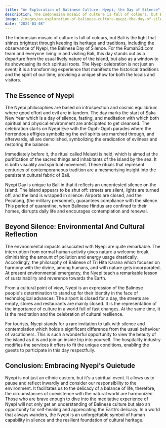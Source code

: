 ```yaml
---
title: "An Exploration of Balinese Culture: Nyepi, the Day of Silence"
description: The Indonesian mosaic of culture is full of colours, but Bali is the light that shines brightest through keeping its heritage and traditions, including the observance of Nyepi, the Balinese Day of Silence. For the Rumah3d.com team and everyone living in and visiting Bali, this day stands out as a departure from the usual lively nature of the island, but also as a window to its showcasing its rich spiritual roots.
image: /images/an-exploration-of-balinese-culture-nyepi-the-day-of-silence.jpg
date: "2024-03-08"
---
```


The Indonesian mosaic of culture is full of colours, but Bali is the light that shines brightest through keeping its heritage and traditions, including the observance of Nyepi, the Balinese Day of Silence. For the Rumah3d.com team and everyone living in and visiting Bali, this day stands out as a departure from the usual lively nature of the island, but also as a window to its showcasing its rich spiritual roots. The Nyepi celebration is not just an event; it is a transforming experience that manifests the historical traditions and the spirit of our time, providing a unique show for both the locals and visitors.


## The Essence of Nyepi

The Nyepi philosophies are based on introspection and cosmic equilibrium where good effort and evil are in tandem. The day marks the start of Saka New Year which is a day of silence, fasting, and meditation with which both spiritual and physical environment are anticipated to get cleansed. The celebration starts on Nyepi Eve with the Ogoh-Ogoh parades where the horrendous effigies symbolizing the evil spirits are marched through, and afterwards, all are demolished, symbolizing the eradication of evilness and restoring the balance.

Immediately before it, the ritual called Melasti is held, which is aimed at the purification of the sacred things and inhabitants of the island by the sea. It is both visuality and spiritual movement. These rituals that represent centuries of contemporaneous tradition are a mesmerising insight into the persistent cultural fabric of Bali.

Nyepi Day is unique to Bali in that it reflects an uncontested silence on the island. The island appears to be shut off: streets are silent, lights are turned off, and the land is wrapped in silence. Airports are closed, and the Pecalang, (the military personnel), guarantees compliance with the silence. This period of quarantine, when Balinese Hindus are confined to their homes, disrupts daily life and encourages contemplation and renewal.


## Beyond Silence: Environmental And Cultural Reflection

The environmental impacts associated with Nyepi are quite remarkable. The interruption from normal human activity gives nature a welcome break, diminishing the amount of pollution and energy usage drastically. Accordingly, the philosophy of Balinese of Tri Hita Karana which focuses on harmony with the divine, among humans, and with nature gets incorporated. At present environmental emergency, the Nyepi teach a remarkable lesson of sustainability and reverence towards the Earth.

From a cultural point of view, Nyepi is an expression of the Balinese people's determination to stand up for their identity in the face of technological advances: The airport is closed for a day, the streets are empty, stores and restaurants are mainly closed. It is the representation of the importance of culture in a world full of fast changes. At the same time, it is the meditation and the celebration of cultural resilience.

For tourists, Nyepi stands for a rare invitation to talk with silence and contemplation which holds a significant difference from the usual behaviour of vacationers. This is such a wonderful opportunity to view the beauty of the island as it is and join an inside trip into yourself. The hospitality industry modifies the services it offers to fit the unique conditions, enabling the guests to participate in this day respectfully.


## Conclusion: Embracing Nyepi's Quietude

Nyepi is not just an ethnic custom, but it's a spiritual event. It allows us to pause and reflect inwardly and consider our responsibility to the environment. It facilitates us to the delicacy of a balance of life, therefore, the circumstances of coexistence with the natural world are harmonized. Those who are brave enough to dive into the meditative experience of Nyepi will not only get an understanding of Balinese culture but also an opportunity for self-healing and appreciating the Earth’s delicacy. In a world that always wanders, the Nyepi is an unforgettable symbol of human capability in silence and the resilient foundation of cultural heritage.
